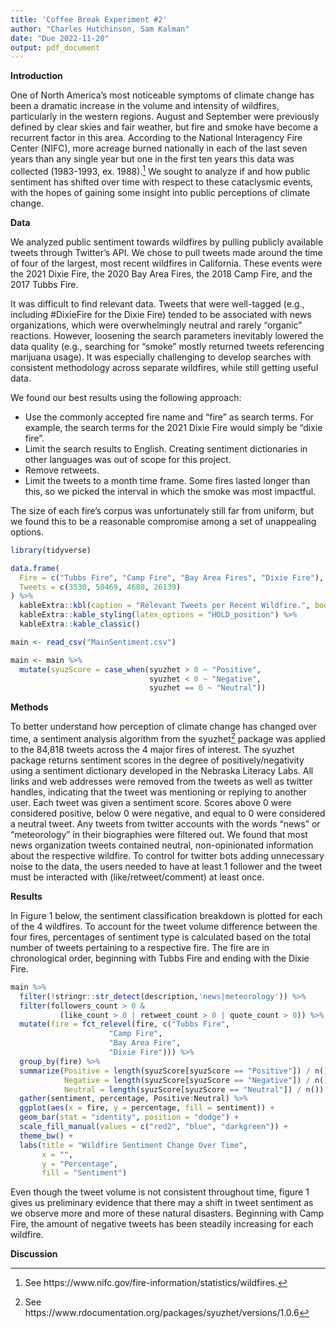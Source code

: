```yaml
---
title: 'Coffee Break Experiment #2'
author: "Charles Hutchinson, Sam Kalman"
date: "Due 2022-11-20"
output: pdf_document
---
```


**Introduction**

One of North America's most noticeable symptoms of climate change has been a dramatic increase in the volume and intensity of wildfires, particularly in the western regions. August and September were previously defined by clear skies and fair weather, but fire and smoke have become a recurrent factor in this area. According to the National Interagency Fire Center (NIFC), more acreage burned nationally in each of the last seven years than any single year but one in the first ten years this data was collected (1983-1993, ex. 1988).^[See https://www.nifc.gov/fire-information/statistics/wildfires.] We sought to analyze if and how public sentiment has shifted over time with respect to these cataclysmic events, with the hopes of gaining some insight into public perceptions of climate change.

**Data**

We analyzed public sentiment towards wildfires by pulling publicly available tweets through Twitter's API. We chose to pull tweets made around the time of four of the largest, most recent wildfires in California. These events were the 2021 Dixie Fire, the 2020 Bay Area Fires, the 2018 Camp Fire, and the 2017 Tubbs Fire.

It was difficult to find relevant data. Tweets that were well-tagged (e.g., including #DixieFire for the Dixie Fire) tended to be associated with news organizations, which were overwhelmingly neutral and rarely "organic" reactions. However, loosening the search parameters inevitably lowered the data quality (e.g., searching for "smoke" mostly returned tweets referencing marijuana usage). It was especially challenging to develop searches with consistent methodology across separate wildfires, while still getting useful data.

We found our best results using the following approach:

* Use the commonly accepted fire name and "fire" as search terms. For example, the search terms for the 2021 Dixie Fire would simply be "dixie fire".
* Limit the search results to English. Creating sentiment dictionaries in other languages was out of scope for this project.
* Remove retweets.
* Limit the tweets to a month time frame. Some fires lasted longer than this, so we picked the interval in which the smoke was most impactful.

The size of each fire's corpus was unfortunately still far from uniform, but we found this to be a reasonable compromise among a set of unappealing options.

```r
library(tidyverse)

data.frame(
  Fire = c("Tubbs Fire", "Camp Fire", "Bay Area Fires", "Dixie Fire"),
  Tweets = c(3530, 50469, 4680, 26139)
) %>%
  kableExtra::kbl(caption = "Relevant Tweets per Recent Wildfire.", booktabs = T, linesep = "", digits = 2) %>%
  kableExtra::kable_styling(latex_options = "HOLD_position") %>%
  kableExtra::kable_classic()
```

```r
main <- read_csv("MainSentiment.csv") 

main <- main %>% 
  mutate(syuzScore = case_when(syuzhet > 0 ~ "Positive", 
                               syuzhet < 0 ~ "Negative",
                               syuzhet == 0 ~ "Neutral"))
```

**Methods**

To better understand how perception of climate change has changed over time, a sentiment analysis algorithm from the syuzhet^[See https://www.rdocumentation.org/packages/syuzhet/versions/1.0.6] package was applied to the 84,818 tweets across the 4 major fires of interest. The syuzhet package returns sentiment scores in the degree of positively/negativity using a sentiment dictionary developed in the Nebraska Literacy Labs. All links and web addresses were removed from the tweets as well as twitter handles, indicating that the tweet was mentioning or replying to another user. Each tweet was given a sentiment score. Scores above 0 were considered positive, below 0 were negative, and equal to 0 were considered a neutral tweet. Any tweets from twitter accounts with the words "news" or "meteorology" in their biographies were filtered out. We found that most news organization tweets contained neutral, non-opinionated information about the respective wildfire. To control for twitter bots adding unnecessary noise to the data, the users needed to have at least 1 follower and the tweet must be interacted with (like/retweet/comment) at least once.

**Results**

In Figure 1 below, the sentiment classification breakdown is plotted for each of the 4 wildfires. To account for the tweet volume difference between the four fires, percentages of sentiment type is calculated based on the total number of tweets pertaining to a respective fire. The fire are in chronological order, beginning with Tubbs Fire and ending with the Dixie Fire.   

```r
main %>%
  filter(!stringr::str_detect(description,'news|meteorology')) %>%
  filter(followers_count > 0 & 
           (like_count > 0 | retweet_count > 0 | quote_count > 0)) %>%
  mutate(fire = fct_relevel(fire, c("Tubbs Fire", 
                      "Camp Fire", 
                      "Bay Area Fire", 
                      "Dixie Fire"))) %>%
  group_by(fire) %>%
  summarize(Positive = length(syuzScore[syuzScore == "Positive"]) / n(),
            Negative = length(syuzScore[syuzScore == "Negative"]) / n(),
            Neutral = length(syuzScore[syuzScore == "Neutral"]) / n()) %>%
  gather(sentiment, percentage, Positive:Neutral) %>%
  ggplot(aes(x = fire, y = percentage, fill = sentiment)) +
  geom_bar(stat = "identity", position = "dodge") + 
  scale_fill_manual(values = c("red2", "blue", "darkgreen")) + 
  theme_bw() +
  labs(title = "Wildfire Sentiment Change Over Time",
       x = "",
       y = "Percentage",
       fill = "Sentiment")
```

Even though the tweet volume is not consistent throughout time, figure 1 gives us preliminary evidence that there may a shift in tweet sentiment as we observe more and more of these natural disasters. Beginning with Camp Fire, the amount of negative tweets has been steadily increasing for each wildfire.

**Discussion**

